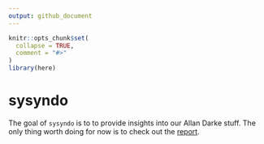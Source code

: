 ```yaml
---
output: github_document
---
```


<!-- README.md is generated from README.Rmd. Please edit that file -->

```r
knitr::opts_chunk$set(
  collapse = TRUE,
  comment = "#>"
)
library(here)
```
# sysyndo

The goal of `sysyndo` is to to provide insights into our Allan Darke stuff. The only thing worth doing for now is to check out the [report](https://github.com/rorynolan/sysyndo/blob/master/report.Rmd).

